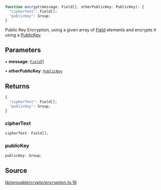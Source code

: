 ```ts
function encrypt(message: Field[], otherPublicKey: PublicKey): {
  "cipherText": Field[];
  "publicKey": Group;
}
```

Public Key Encryption, using a given array of [Field](../../../variables/Field.mdx) elements and encrypts it using a [PublicKey](../../../classes/PublicKey.mdx).

## Parameters

• **message**: [`Field`](../../../classes/Field.mdx)[]

• **otherPublicKey**: [`PublicKey`](../../../classes/PublicKey.mdx)

## Returns

```ts
{
  "cipherText": Field[];
  "publicKey": Group;
}
```

### cipherText

```ts
cipherText: Field[];
```

### publicKey

```ts
publicKey: Group;
```

## Source

[lib/provable/crypto/encryption.ts:16](https://github.com/o1-labs/o1js/blob/081e48fe103a96db7083cdaea72a409cca3182c3/src/lib/provable/crypto/encryption.ts#L16)
